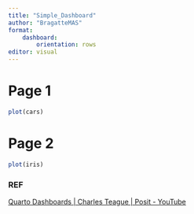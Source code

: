 ```yaml
---
title: "Simple_Dashboard"
author: "BragatteMAS"
format: 
    dashboard:
        orientation: rows
editor: visual
---
```


# Page 1

```r
plot(cars)
```

# Page 2

```r
plot(iris)
```

### REF
[Quarto Dashboards | Charles Teague | Posit - YouTube](https://www.youtube.com/watch?v=_VGJIPRGTy4&list=PL9HYL-VRX0oTCvag75m8yDjFoJvE-gMxp&index=1)